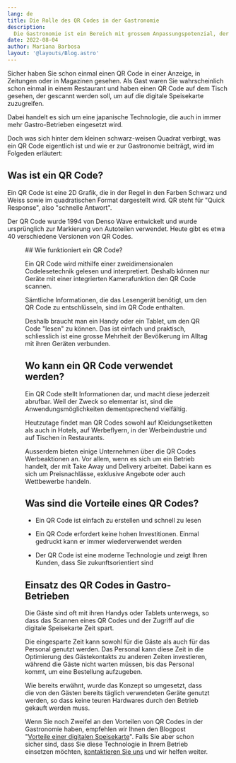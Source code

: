 ```yaml
---
lang: de
title: Die Rolle des QR Codes in der Gastronomie
description:
  Die Gastronomie ist ein Bereich mit grossem Anpassungspotenzial, der in Verbindung mit der Technologie für die Verwendung von QR Codes nun geeignet ist.
date: 2022-08-04
author: Mariana Barbosa
layout: '@layouts/Blog.astro'
---
```



Sicher haben Sie schon einmal einen QR Code in einer Anzeige, in Zeitungen oder in Magazinen gesehen. Als Gast waren Sie wahrscheinlich schon einmal in einem Restaurant und haben einen QR Code auf dem Tisch gesehen, der gescannt werden soll, um auf die digitale Speisekarte zuzugreifen.

Dabei handelt es sich um eine japanische Technologie, die auch in immer mehr Gastro-Betrieben eingesetzt wird.

Doch was sich hinter dem kleinen schwarz-weisen Quadrat verbirgt, was ein QR Code eigentlich ist und wie er zur Gastronomie beiträgt, wird im Folgeden erläutert:

## Was ist ein QR Code?

Ein QR Code ist eine 2D Grafik, die in der Regel in den Farben Schwarz und Weiss
sowie im quadratischen Format dargestellt wird. QR steht für "Quick Response",
also "schnelle Antwort".

Der QR Code wurde 1994 von Denso Wave entwickelt und wurde ursprünglich zur
Markierung von Autoteilen verwendet. Heute gibt es etwa 40 verschiedene
Versionen von QR Codes.

<Figure
  src={import('./qr-code.jpg')}
  caption="QR-Code steht auf einem Tisch, um die Speisekarte zu öffnen."
  size="article"
/>
## Wie funktioniert ein QR Code?

Ein QR Code wird mithilfe einer zweidimensionalen Codelesetechnik gelesen und
interpretiert. Deshalb können nur Geräte mit einer integrierten Kamerafunktion
den QR Code scannen.

Sämtliche Informationen, die das Lesengerät benötigt, um den QR Code zu
entschlüsseln, sind im QR Code enthalten.

Deshalb braucht man ein Handy oder ein Tablet, um den QR Code "lesen" zu können. Das ist einfach und praktisch, schliesslich ist eine grosse Mehrheit der Bevölkerung im Alltag mit ihren Geräten verbunden. 

## Wo kann ein QR Code verwendet werden?

Ein QR Code stellt Informationen dar, und macht diese jederzeit abrufbar. Weil
der Zweck so elementar ist, sind die Anwendungsmöglichkeiten dementsprechend
vielfältig.

Heutzutage findet man QR Codes sowohl auf Kleidungsetiketten als auch in Hotels,
auf Werbeflyern, in der Werbeindustrie und auf Tischen in Restaurants.

Ausserdem bieten einige Unternehmen über die QR Codes Werbeaktionen an. Vor allem, wenn es sich um ein Betrieb handelt, der mit Take Away und Delivery arbeitet. Dabei
kann es sich um Preisnachlässe, exklusive Angebote oder auch Wettbewerbe handeln.

## Was sind die Vorteile eines QR Codes?

- Ein QR Code ist einfach zu erstellen und schnell zu lesen

- Ein QR Code erfordert keine hohen Investitionen. Einmal gedruckt kann er immer
  wiederverwendet werden

- Der QR Code ist eine moderne Technologie und zeigt Ihren Kunden, dass Sie
  zukunftsorientiert sind

## Einsatz des QR Codes in Gastro-Betrieben

Die Gäste sind oft mit ihren Handys oder Tablets unterwegs, so dass das Scannen eines QR Codes und der Zugriff auf die digitale Speisekarte Zeit spart.

Die eingesparte Zeit kann sowohl für die Gäste als auch für das Personal genutzt werden. Das Personal kann diese Zeit in die Optimierung des Gästekontakts zu anderen Zeiten investieren, während die Gäste nicht warten müssen, bis das Personal kommt, um eine Bestellung aufzugeben.

Wie bereits erwähnt, wurde das Konzept so umgesetzt, dass die von den Gästen bereits täglich verwendeten Geräte genutzt werden, so dass keine teuren Hardwares durch den Betrieb gekauft werden muss.

Wenn Sie noch Zweifel an den Vorteilen von QR Codes in der Gastronomie haben, empfehlen wir Ihnen den Blogpost "[Vorteile einer digitalen Speisekarte](../vorteile-von-digitalen-speisekarten/)". Falls Sie aber schon sicher sind, dass Sie diese Technologie in Ihrem Betrieb einsetzen möchten, [kontaktieren Sie uns](/de/kontakt) und wir helfen weiter.
